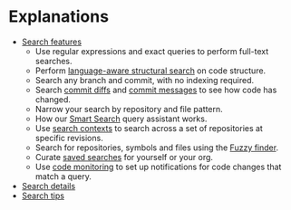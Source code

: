 # Explanations

- [Search features](/code_search/explanations/features)
  - Use regular expressions and exact queries to perform full-text searches.
  - Perform [language-aware structural search](/code_search/explanations/features#language-aware-structural-code-search) on code structure.
  - Search any branch and commit, with no indexing required.
  - Search [commit diffs](/code_search/explanations/features#commit-diff-search) and [commit messages](/code_search/explanations/features#commit-message-search) to see how code has changed.
  - Narrow your search by repository and file pattern.
  - How our [Smart Search](/code_search/explanations/features#smart-search) query assistant works.
  - Use [search contexts](/code_search/explanations/features#search-contexts) to search across a set of repositories at specific revisions.
  - Search for repositories, symbols and files using the [Fuzzy finder](/code_search/explanations/features#fuzzy-search).
  - Curate [saved searches](/code_search/explanations/features#saved-searches) for yourself or your org.
  - Use [code monitoring](/code_monitoring/) to set up notifications for code changes that match a query.
- [Search details](/code_search/explanations/search_details)
- [Search tips](/code_search/explanations/tips)

